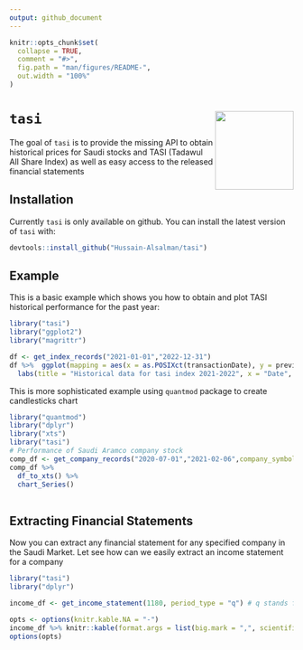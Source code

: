 ```yaml
---
output: github_document
---
```


<!-- README.md is generated from README.Rmd. Please edit that file -->

```r
knitr::opts_chunk$set(
  collapse = TRUE,
  comment = "#>",
  fig.path = "man/figures/README-",
  out.width = "100%"
)
```

# `tasi` <img src="inst/figures/tasi_logo.png" align="right" height="139"/>

<!-- badges: start -->
<!-- badges: end -->

The goal of `tasi` is to provide the missing API to obtain historical prices for Saudi stocks and TASI (Tadawul All Share Index) as well as easy access to the released financial statements

## Installation

Currently `tasi` is only available on github. You can install the latest version of `tasi` with:

``` r
devtools::install_github("Hussain-Alsalman/tasi")
```

## Example

This is a basic example which shows you how to obtain and plot  TASI historical performance for the past year:

```r

library("tasi")
library("ggplot2")
library("magrittr")

df <- get_index_records("2021-01-01","2022-12-31")
df %>%  ggplot(mapping = aes(x = as.POSIXct(transactionDate), y = previousClosePrice)) + geom_line() + 
  labs(title = "Historical data for tasi index 2021-2022", x = "Date", y = "TASI index") + theme_classic()

```

This is more sophisticated example using `quantmod` package to create candlesticks chart

```r
library("quantmod")
library("dplyr")
library("xts")
library("tasi")
# Performance of Saudi Aramco company stock 
comp_df <- get_company_records("2020-07-01","2021-02-06",company_symbol = 2222)
comp_df %>%
  df_to_xts() %>% 
  chart_Series()
  
```

## Extracting Financial Statements

Now you can extract any financial statement for any specified company in the Saudi Market. Let see how can we easily extract an income statement for a company

```r
library("tasi")
library("dplyr")

income_df <- get_income_statement(1180, period_type = "q") # q stands for quarterly.

opts <- options(knitr.kable.NA = "-")
income_df %>% knitr::kable(format.args = list(big.mark = ",", scientific = FALSE))
options(opts)
```


